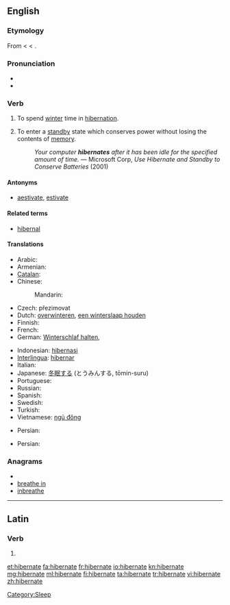 ==English==

===Etymology===
From {{etyl|la}} {{term|hibernatus|lang=la}} < {{term|hiberno|hibernō|lang=la}} < {{term|hibernus|hībernus|winter|lang=la}}.

===Pronunciation===
* {{SAMPA|/"haIb@%neIt/}}
* {{IPA|/ˈhaɪbəˌneɪt/}}

===Verb===
{{en-verb|hibernat|ing}}

# {{intransitive}} To spend [[winter]] time in [[hibernation]].
# {{intransitive}} {{computing}} To enter a [[standby]] state which conserves power without losing the contents of [[memory]].
#: ''Your computer '''hibernates''' after it has been idle for the specified amount of time.'' &mdash; Microsoft Corp, ''Use Hibernate and Standby to Conserve Batteries'' (2001)

====Antonyms====
* [[aestivate]], [[estivate]]

====Related terms====
* [[hibernal]]

====Translations====
{{trans-top|winter sleep}}
* Arabic: {{t|ar|أسبت|tr='asbata}}
* Armenian: {{t|hy|ձմեռել|tr=jmeṙel}}
* [[Catalan]]: {{t|ca|hibernar}}
* Chinese:
*: Mandarin: {{t-|cmn|冬眠|tr=dōngmián|sc=Hani}}
* Czech: přezimovat
* Dutch: [[overwinteren]], [[een winterslaap houden]]
* Finnish: {{t-|fi|horrostaa}}
* French: {{t+|fr|hiberner}}
* German: [[Winterschlaf halten]],  {{t|de|überwintern}}
{{trans-mid}}
* Indonesian: [[hibernasi]]
* [[Interlingua]]: [[hibernar]]
* Italian: {{t-|it|ibernare}}
* Japanese: [[冬眠]]する (とうみんする, tōmin-suru)
* Portuguese: {{t+|pt|hibernar}}
* Russian: {{t+|ru|зимовать|tr=zimovát'}}
* Spanish: {{t-|es|hibernar}}
* Swedish: {{t+|sv|övervintra}}
* Turkish: {{t+|tr|kış uykusuna yatmak}}
* Vietnamese: [[ngủ đông]]
{{trans-bottom}}

{{rfc-tsort|duplicate language: Persian}}
{{trans-top|computer standby}}
* Persian: {{t|fa|خواب زمستانی|sc=fa-Arab}}
{{trans-mid}}
* Persian: {{t|fa|خواب زمستانی|sc=fa-Arab}}
{{trans-bottom}}

===Anagrams===
* {{alphagram|abeehinrt}}
* [[breathe in#English|breathe in]]
* [[inbreathe#English|inbreathe]]

[[Category:Sleep]]

----

==Latin==

===Verb===
{{la-verb-form|hībernāte}}

# {{conjugation of|hiberno|hībernō|1|p|pres|act|imp|lang=la}}

[[et:hibernate]]
[[fa:hibernate]]
[[fr:hibernate]]
[[io:hibernate]]
[[kn:hibernate]]
[[mg:hibernate]]
[[ml:hibernate]]
[[fi:hibernate]]
[[ta:hibernate]]
[[tr:hibernate]]
[[vi:hibernate]]
[[zh:hibernate]]